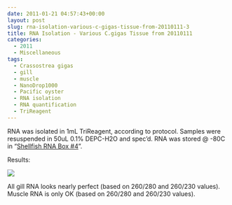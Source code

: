 ```yaml
---
date: 2011-01-21 04:57:43+00:00
layout: post
slug: rna-isolation-various-c-gigas-tissue-from-20110111-3
title: RNA Isolation - Various C.gigas Tissue from 20110111
categories:
  - 2011
  - Miscellaneous
tags:
  - Crassostrea gigas
  - gill
  - muscle
  - NanoDrop1000
  - Pacific oyster
  - RNA isolation
  - RNA quantification
  - TriReagent
---
```


RNA was isolated in 1mL TriReagent, according to protocol. Samples were resuspended in 50uL 0.1% DEPC-H2O and spec'd. RNA was stored @ -80C in "[Shellfish RNA Box #4](https://spreadsheets0.google.com/ccc?hl=en&key=pwrSWt05L-jZMgZvrRwC8QA&hl=en#gid=3)".

Results:

![](https://eagle.fish.washington.edu/Arabidopsis/RNA%20Spec%20Readings/20110120%20RNA-01.JPG)

All gill RNA looks nearly perfect (based on 260/280 and 260/230 values). Muscle RNA is only OK (based on 260/280 and 260/230 values).
